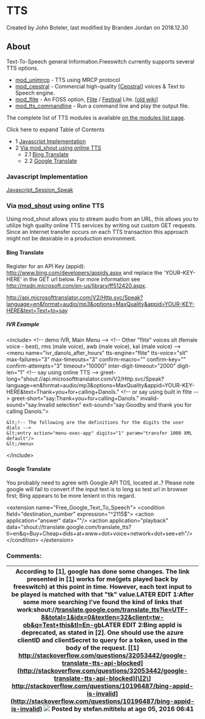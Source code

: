 
# TTS 

 Created by  John Boteler, last modified by  Branden Jordan on 2018.12.30

## About

Text-To-Speech general Information.Freeswitch currently supports several TTS options.

* [mod\_unimrcp](../Modules/mod_unimrcp_6586728.mdx#tts) \- TTS using MRCP protocol
* [mod\_cepstral](../Modules/mod_cepstral_3965164.mdx#faq) \- Commercial high-quality \[[Cepstral](http://www.cepstral.com)\] voices & Text to Speech engine.
* [mod\_flite](../Modules/mod_flite_3965160.mdx#about) \- An FOSS option, [Flite](http://www.speech.cs.cmu.edu/flite/) / [Festival](http://www.cstr.ed.ac.uk/projects/festival/) Lite. \[[old wiki](https://wiki.freeswitch.org/wiki/Mod%5Fflite)\]
* [mod\_tts\_commandline](../Modules/mod_tts_commandline_13172802.mdx#about) \- Run a command line and play the output file.

The complete list of TTS modules is available [on the modules list page](https://wiki.freeswitch.org/wiki/Modules#Speech%5FRecognition%5F.2F%5FText-to-Speech "Modules").

Click here to expand Table of Contents

* 1 [Javascript Implementation](#javascript-implementation)
* 2 [Via mod\_shout using online TTS](#about)  
   * 2.1 [Bing Translate](#bing-translate)  
   * 2.2 [Google Translate](#google-translate)

### Javascript Implementation

[Javascript\_Session\_Speak](../Client-and-Developer-Interfaces/JavaScript/JavaScript-API-Reference/index.mdx#sessionspeak)

### Via [mod_shout](../Modules/mod_shout_3965531.mdx#21-play) using online TTS

Using mod\_shout allows you to stream audio from an URL, this allows you to utilize high quality online TTS services by writing out custom GET requests. Since an Internet transfer occurs on each TTS transaction this approach might not be desirable in a production environment.

#### Bing Translate

Register for an API Key (appid): <http://www.bing.com/developers/appids.aspx> and replace the 'YOUR-KEY-HERE' in the GET url below. For more information see <http://msdn.microsoft.com/en-us/library/ff512420.aspx>.

http://api.microsofttranslator.com/V2/Http.svc/Speak?language=en&format=audio/mp3&options=MaxQuality&appid=YOUR-KEY-HERE&text=Text+to+say

#####  IVR Example 

&lt;include>
  	&lt;!-- demo IVR, Main Menu -->
  	&lt;!-- Other "flite" voices slt (female voice - best), rms (male voice), awb (male voice), kal (male voice) -->
	&lt;menu name="ivr_danols_after_hours" 
  		tts-engine="flite" tts-voice="slt" 
  		max-failures="3" max-timeouts="3"
  		confirm-macro="" confirm-key="" confirm-attempts="3"
    	timeout="10000" inter-digit-timeout="2000"
    	digit-len="1"
    	&lt;!-- say using online TTS -->
    	greet-long="shout://api.microsofttranslator.com/V2/Http.svc/Speak?language=en&format=audio/mp3&options=MaxQuality&appid=YOUR-KEY-HERE&text=Thank+you+for+calling+Danols."
    	&lt;!-- or say using built in flite -->
    	greet-short="say:Thank+you+for+calling+Danols."
    	invalid-sound="say:Invalid selection"
    	exit-sound="say:Goodby and thank you for calling Danols.">
	
	&lt;!-- The following are the definitions for the digits the user dials -->
	&lt;entry action="menu-exec-app" digits="1" param="transfer 1000 XML default"/>
	&lt;/menu>
&lt;/include>

#### Google Translate

You probably need to agree with Google API TOS, located at..? Please note google will fail to convert if the input text is to long so test url in browser first; Bing appears to be more lenient in this regard.

&lt;extension name="Free_Google_Text_To_Speech">
  &lt;condition field="destination_number" expression="^2115$">
    &lt;action application="answer" data=""/>
    &lt;action application="playback" data="shout://translate.google.com/translate_tts?tl=en&q=Buy+Cheap+dids+at+www+dot+voice+network+dot+see+eh"/>
  &lt;/condition>
&lt;/extension>

### Comments:

| According to \[1\], google has done some changes. The link presented in \[1\] works for me(gets played back by freeswitch) at this point in time. However, each text input to be played is matched with that "tk" value.LATER EDIT 1:After some more searching I've found the kind of links that work:shout://[translate.google.com/translate\_tts?ie=UTF-8&total=1&idx=0&textlen=32&client=tw-ob&q=Test+this&tl=En-gb](http://translate.google.com/translate%5Ftts?ie=UTF-8&total=1&idx=0&textlen=32&client=tw-ob&q=Test+this&tl=En-gb)LATER EDIT 2:Bing appId is deprecated, as stated in \[2\]. One should use the azure clientID and clientSecret to query for a token, used in the body of the request. [\[1\] http://stackoverflow.com/questions/32053442/google-translate-tts-api-blocked](http://stackoverflow.com/questions/32053442/google-translate-tts-api-blocked)[\[2\] http://stackoverflow.com/questions/10196487/bing-appid-is-invalid](http://stackoverflow.com/questions/10196487/bing-appid-is-invalid) ![](/images/icons/contenttypes/comment_16.png) Posted by stefan.mititelu at ago 05, 2016 06:41 |
| ------------------------------------------------------------------------------------------------------------------------------------------------------------------------------------------------------------------------------------------------------------------------------------------------------------------------------------------------------------------------------------------------------------------------------------------------------------------------------------------------------------------------------------------------------------------------------------------------------------------------------------------------------------------------------------------------------------------------------------------------------------------------------------------------------------------------------------------------------------------------------------------------------------------------------------------------------------------------------------------------------------------------------------------------------------------------------------------------------------------------- |


